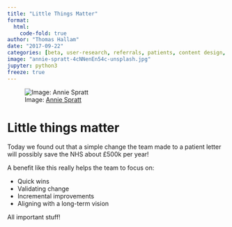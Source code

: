 ```yaml
---
title: "Little Things Matter"
format:
  html:
    code-fold: true
author: "Thomas Hallam"
date: "2017-09-22"
categories: [beta, user-research, referrals, patients, content design, interaction designging ]
image: "annie-spratt-4cNNenEn54c-unsplash.jpg"
jupyter: python3
freeze: true
---
```


![Image: [Annie Spratt](https://unsplash.com/photos/4cNNenEn54c){.external target="_blank"}](annie-spratt-4cNNenEn54c-unsplash.jpg)


# Little things matter

Today we found out that a simple change the team made to a patient letter will possibly save the NHS about £500k per year!

A benefit like this really helps the team to focus on:

* Quick wins
* Validating change
* Incremental improvements
* Aligning with a long-term vision


All important stuff!